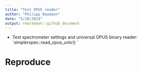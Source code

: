 ```yaml
---
title: "Test OPUS reader"
author: "Philipp Baumann"
date: "5/20/2019"
output: rmarkdown::github_document
---
```


- Test spectrometer settings and universal OPUS binary reader:
  `simplerspec::read_opus_univ() ̀ 
  
# Reproduce